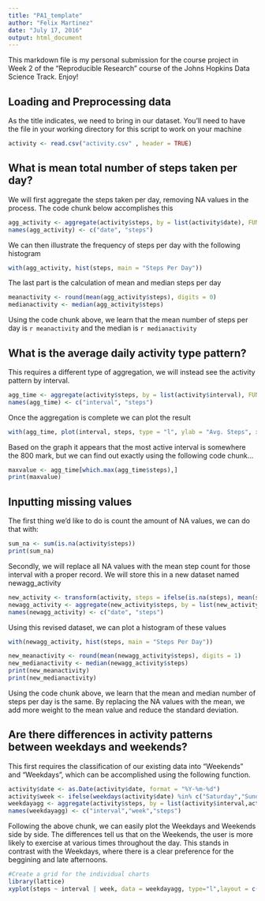 ```yaml
---
title: "PA1_template"
author: "Felix Martinez"
date: "July 17, 2016"
output: html_document
---
```


This markdown file is my personal submission for the course project in Week 2 of the "Reproducible Research" course of the Johns Hopkins Data Science Track. Enjoy!

## Loading and Preprocessing data
As the title indicates, we need to bring in our dataset. You'll need to have the file in your working directory
for this script to work on your machine

```r
activity <- read.csv("activity.csv" , header = TRUE)
```

## What is mean total number of steps taken per day?

We will first aggregate the steps taken per day, removing NA values in the process. The code chunk below accomplishes this
```r
agg_activity <- aggregate(activity$steps, by = list(activity$date), FUN = sum, na.rm = TRUE)
names(agg_activity) <- c("date", "steps")
```

We can then illustrate the frequency of steps per day with the following histogram
```r
with(agg_activity, hist(steps, main = "Steps Per Day"))
```

The last part is the calculation of mean and median steps per day
```r
meanactivity <- round(mean(agg_activity$steps), digits = 0)
medianactivity <- median(agg_activity$steps)

```

Using the code chunk above, we learn that the mean number of steps per day is `r meanactivity` and the median is `r medianactivity`

## What is the average daily activity type pattern?

This requires a different type of aggregation, we will instead see the activity pattern by interval.
```r
agg_time <- aggregate(activity$steps, by = list(activity$interval), FUN = mean, na.rm = TRUE)
names(agg_time) <- c("interval", "steps")
```

Once the aggregation is complete we can plot the result
```r
with(agg_time, plot(interval, steps, type = "l", ylab = "Avg. Steps", xlab= "Time Interval"))
```

Based on the graph it appears that the most active interval is somewhere the 800 mark, but we can find out exactly using the following code chunk...
```r
maxvalue <- agg_time[which.max(agg_time$steps),]
print(maxvalue)

```

## Inputting missing values

The first thing we'd like to do is count the amount of NA values, we can do that with:
```r
sum_na <- sum(is.na(activity$steps))
print(sum_na)
```

Secondly, we will replace all NA values with the mean step count for those interval with a proper record.
We will store this in a new dataset named newagg_activity
```r
new_activity <- transform(activity, steps = ifelse(is.na(steps), mean(steps, na.rm = TRUE), steps))
newagg_activity <- aggregate(new_activity$steps, by = list(new_activity$date), FUN = sum, na.rm = TRUE)
names(newagg_activity) <- c("date", "steps")
```

Using this revised dataset, we can plot a histogram of these values
```r
with(newagg_activity, hist(steps, main = "Steps Per Day"))
```

```r
new_meanactivity <- round(mean(newagg_activity$steps), digits = 1)
new_medianactivity <- median(newagg_activity$steps)
print(new_meanactivity)
print(new_medianactivity)
```
Using the code chunk above, we learn that the mean and median number of steps per day is the same. By replacing the NA values with the mean, we add more weight to the mean value and reduce the standard deviation.

## Are there differences in activity patterns between weekdays and weekends?

This first requires the classification of our existing data into "Weekends" and "Weekdays", which can be accomplished using the following function.
```r
activity$date <- as.Date(activity$date, format = "%Y-%m-%d")
activity$week <- ifelse(weekdays(activity$date) %in% c("Saturday","Sunday"),"Weekend","Weekday")
weekdayagg <- aggregate(activity$steps, by = list(activity$interval,activity$week), FUN = mean, na.rm = TRUE)
names(weekdayagg) <- c("interval","week","steps")
```

Following the above chunk, we can easily plot the Weekdays and Weekends side by side. The differences tell us that on the Weekends, the user is more likely to exercise at various times throughout the day. This stands in contrast with the Weekdays, where there is a clear preference for the beggining and late afternoons.
```r
#Create a grid for the individual charts
library(lattice)
xyplot(steps ~ interval | week, data = weekdayagg, type="l",layout = c(1,2))
```
